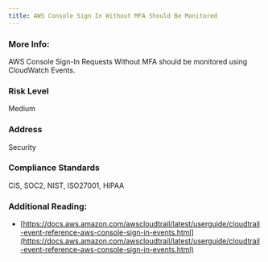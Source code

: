 ```yaml
---
title: AWS Console Sign In Without MFA Should Be Monitored
---
```


### More Info:

AWS Console Sign-In Requests Without MFA should be monitored using CloudWatch Events.

### Risk Level

Medium

### Address

Security

### Compliance Standards

CIS, SOC2, NIST, ISO27001, HIPAA

### Additional Reading:

- [https://docs.aws.amazon.com/awscloudtrail/latest/userguide/cloudtrail-event-reference-aws-console-sign-in-events.html](https://docs.aws.amazon.com/awscloudtrail/latest/userguide/cloudtrail-event-reference-aws-console-sign-in-events.html)
